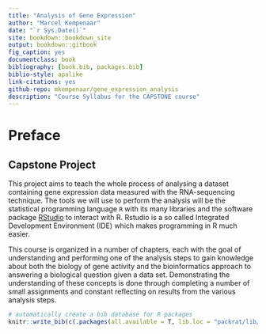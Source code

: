 ```yaml
---
title: "Analysis of Gene Expression"
author: "Marcel Kempenaar"
date: "`r Sys.Date()`"
site: bookdown::bookdown_site
output: bookdown::gitbook
fig_caption: yes
documentclass: book
bibliography: [book.bib, packages.bib]
biblio-style: apalike
link-citations: yes
github-repo: mkempenaar/gene_expression_analysis
description: "Course Syllabus for the CAPSTONE course"
---
```


# Preface {-}

## Capstone Project {-}

This project aims to teach the whole process of analysing a dataset containing gene expression data measured with the RNA-sequencing technique. The tools we will use to perform the analysis will be the statistical programming language `R` with its many libraries and the software package [RStudio](https://www.rstudio.com) to interact with R. Rstudio is a so called Integrated Development Environment (IDE) which makes programming in R much easier.

This course is organized in a number of chapters, each with the goal of understanding and performing one of the analysis steps to gain knowledge about both the biology of gene activity and the bioinformatics approach to answering a biological question given a data set. Demonstrating the understanding of these concepts is done through completing a number of small assignments and constant reflecting on results from the various analysis steps.

```r
# automatically create a bib database for R packages
knitr::write_bib(c(.packages(all.available = T, lib.loc = "packrat/lib/x86_64-apple-darwin17.3.0/3.4.3/"), 'bookdown', 'knitr', 'rmarkdown'), 'packages.bib')
```